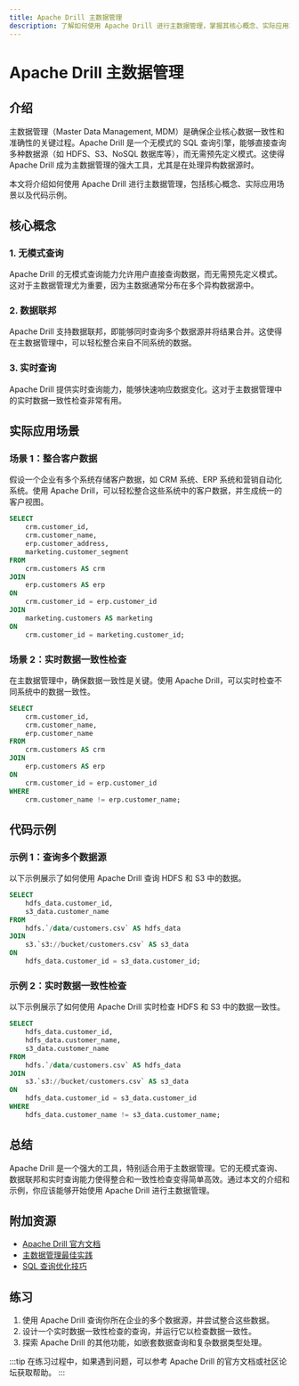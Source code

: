 ```yaml
---
title: Apache Drill 主数据管理
description: 了解如何使用 Apache Drill 进行主数据管理，掌握其核心概念、实际应用场景以及代码示例。
---
```


# Apache Drill 主数据管理

## 介绍

主数据管理（Master Data Management, MDM）是确保企业核心数据一致性和准确性的关键过程。Apache Drill 是一个无模式的 SQL 查询引擎，能够直接查询多种数据源（如 HDFS、S3、NoSQL 数据库等），而无需预先定义模式。这使得 Apache Drill 成为主数据管理的强大工具，尤其是在处理异构数据源时。

本文将介绍如何使用 Apache Drill 进行主数据管理，包括核心概念、实际应用场景以及代码示例。

## 核心概念

### 1. 无模式查询
Apache Drill 的无模式查询能力允许用户直接查询数据，而无需预先定义模式。这对于主数据管理尤为重要，因为主数据通常分布在多个异构数据源中。

### 2. 数据联邦
Apache Drill 支持数据联邦，即能够同时查询多个数据源并将结果合并。这使得在主数据管理中，可以轻松整合来自不同系统的数据。

### 3. 实时查询
Apache Drill 提供实时查询能力，能够快速响应数据变化。这对于主数据管理中的实时数据一致性检查非常有用。

## 实际应用场景

### 场景 1：整合客户数据
假设一个企业有多个系统存储客户数据，如 CRM 系统、ERP 系统和营销自动化系统。使用 Apache Drill，可以轻松整合这些系统中的客户数据，并生成统一的客户视图。

```sql
SELECT 
    crm.customer_id, 
    crm.customer_name, 
    erp.customer_address, 
    marketing.customer_segment
FROM 
    crm.customers AS crm
JOIN 
    erp.customers AS erp
ON 
    crm.customer_id = erp.customer_id
JOIN 
    marketing.customers AS marketing
ON 
    crm.customer_id = marketing.customer_id;
```

### 场景 2：实时数据一致性检查
在主数据管理中，确保数据一致性是关键。使用 Apache Drill，可以实时检查不同系统中的数据一致性。

```sql
SELECT 
    crm.customer_id, 
    crm.customer_name, 
    erp.customer_name
FROM 
    crm.customers AS crm
JOIN 
    erp.customers AS erp
ON 
    crm.customer_id = erp.customer_id
WHERE 
    crm.customer_name != erp.customer_name;
```

## 代码示例

### 示例 1：查询多个数据源
以下示例展示了如何使用 Apache Drill 查询 HDFS 和 S3 中的数据。

```sql
SELECT 
    hdfs_data.customer_id, 
    s3_data.customer_name
FROM 
    hdfs.`/data/customers.csv` AS hdfs_data
JOIN 
    s3.`s3://bucket/customers.csv` AS s3_data
ON 
    hdfs_data.customer_id = s3_data.customer_id;
```

### 示例 2：实时数据一致性检查
以下示例展示了如何使用 Apache Drill 实时检查 HDFS 和 S3 中的数据一致性。

```sql
SELECT 
    hdfs_data.customer_id, 
    hdfs_data.customer_name, 
    s3_data.customer_name
FROM 
    hdfs.`/data/customers.csv` AS hdfs_data
JOIN 
    s3.`s3://bucket/customers.csv` AS s3_data
ON 
    hdfs_data.customer_id = s3_data.customer_id
WHERE 
    hdfs_data.customer_name != s3_data.customer_name;
```

## 总结

Apache Drill 是一个强大的工具，特别适合用于主数据管理。它的无模式查询、数据联邦和实时查询能力使得整合和一致性检查变得简单高效。通过本文的介绍和示例，你应该能够开始使用 Apache Drill 进行主数据管理。

## 附加资源

- [Apache Drill 官方文档](https://drill.apache.org/docs/)
- [主数据管理最佳实践](https://en.wikipedia.org/wiki/Master_data_management)
- [SQL 查询优化技巧](https://www.sqlshack.com/sql-query-optimization-tips/)

## 练习

1. 使用 Apache Drill 查询你所在企业的多个数据源，并尝试整合这些数据。
2. 设计一个实时数据一致性检查的查询，并运行它以检查数据一致性。
3. 探索 Apache Drill 的其他功能，如嵌套数据查询和复杂数据类型处理。

:::tip
在练习过程中，如果遇到问题，可以参考 Apache Drill 的官方文档或社区论坛获取帮助。
:::
